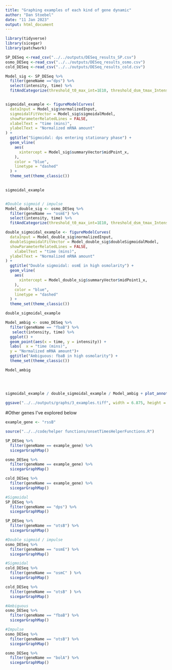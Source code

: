 ```yaml
---
title: "Graphing examples of each kind of gene dynamic"
author: "Dan Stoebel"
date: "11 Jan 2023"
output: html_document
---
```



```r
library(tidyverse)
library(sicegar)
library(patchwork)

SP_DESeq <-read_csv("../../outputs/DESeq_results_SP.csv") 
osmo_DESeq <-read_csv("../../outputs/DESeq_results_osmo.csv") 
cold_DESeq <-read_csv("../../outputs/DESeq_results_cold.csv")

```




```r

Model_sig <- SP_DESeq %>% 
  filter(geneName =="dps") %>%  
  select(intensity, time) %>% 
  fitAndCategorize(threshold_t0_max_int=1E10, threshold_dsm_tmax_IntensityRatio = 0.65, threshold_AIC=5)


sigmoidal_example <- figureModelCurves(
  dataInput = Model_sig$normalizedInput,
  sigmoidalFitVector = Model_sig$sigmoidalModel,
  showParameterRelatedLines = FALSE,
  xlabelText = "time (mins)",
  ylabelText = "Normalized mRNA amount"
) +
  ggtitle("Sigmoidal: dps entering stationary phase") +
  geom_vline(
    aes(
      xintercept = Model_sig$summaryVector$midPoint_x,
    ),
    color = "blue",
    linetype = "dashed"
  ) +
  theme_set(theme_classic())
  

sigmoidal_example


#Double sigmoid / impulse
Model_double_sig <- osmo_DESeq %>% 
  filter(geneName == "osmE") %>% 
  select(intensity, time) %>% 
  fitAndCategorize(threshold_t0_max_int=1E10, threshold_dsm_tmax_IntensityRatio = 0.65, threshold_AIC=5)

double_sigmoidal_example <- figureModelCurves(
  dataInput = Model_double_sig$normalizedInput,
  doubleSigmoidalFitVector = Model_double_sig$doubleSigmoidalModel,
  showParameterRelatedLines = FALSE,
    xlabelText = "time (mins)",
  ylabelText = "Normalized mRNA amount"
) +
  ggtitle("Double sigmoidal: osmE in high osmolarity") +
  geom_vline(
    aes(
      xintercept = Model_double_sig$summaryVector$midPoint1_x,
    ),
    color = "blue",
    linetype = "dashed"
  ) +
  theme_set(theme_classic())

double_sigmoidal_example

Model_ambig <- osmo_DESeq %>% 
  filter(geneName == "fbaB") %>% 
   select(intensity, time) %>% 
  ggplot() +
  geom_point(aes(x = time, y = intensity)) +
  labs(  x = "time (mins)",
  y = "Normalized mRNA amount")+
  ggtitle("Ambiguous: fbaB in high osmolarity") +
  theme_set(theme_classic())

Model_ambig
  
  
  

sigmoidal_example / double_sigmoidal_example / Model_ambig + plot_annotation(tag_levels = 'A')

ggsave("../../outputs/graphs/3_examples.tiff", width = 6.875, height = 9, dpi = 1200)


```


#Other genes I've explored below

```r
example_gene <- "rssB"

source("../../code/helper functions/onsetTimesHelperFunctions.R")

SP_DESeq %>% 
  filter(geneName == example_gene) %>% 
  sicegarGraphMap()

osmo_DESeq %>% 
  filter(geneName == example_gene) %>% 
  sicegarGraphMap()

cold_DESeq %>% 
  filter(geneName == example_gene) %>% 
  sicegarGraphMap()


```


```r

#Sigmoidal
SP_DESeq %>% 
  filter(geneName == "dps") %>% 
  sicegarGraphMap()

SP_DESeq %>% 
  filter(geneName == "otsB") %>% 
  sicegarGraphMap()

#Double sigmoid / impulse
osmo_DESeq %>% 
  filter(geneName == "osmE") %>% 
  sicegarGraphMap()

#Sigmoidal
cold_DESeq %>% 
  filter(geneName == "osmC" ) %>% 
  sicegarGraphMap()

cold_DESeq %>% 
  filter(geneName == "otsB" ) %>% 
  sicegarGraphMap()

#Ambiguous
osmo_DESeq %>% 
  filter(geneName == "fbaB") %>% 
  sicegarGraphMap()

#Impulse
osmo_DESeq %>% 
  filter(geneName == "otsB") %>% 
  sicegarGraphMap()

osmo_DESeq %>% 
  filter(geneName == "bolA") %>% 
  sicegarGraphMap()

```




